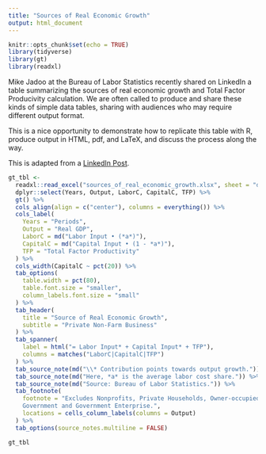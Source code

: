 ```yaml
---
title: "Sources of Real Economic Growth"
output: html_document
---
```


```r
knitr::opts_chunk$set(echo = TRUE)
library(tidyverse)
library(gt)
library(readxl)
```

Mike Jadoo at the Bureau of Labor Statistics recently shared on LinkedIn a table summarizing the sources of real economic growth and Total Factor Producivity calculation. We are often called to produce and share these kinds of simple data tables, sharing with audiences who may require different output format. 

This is a nice opportunity to demonstrate how to replicate this table with R, produce output in HTML, pdf, and LaTeX, and discuss the process along the way.

This is adapted from a [LinkedIn Post]( https://www.linkedin.com/feed/update/urn:li:activity:6916876075809558528/).

```r
gt_tbl <-
  readxl::read_excel("sources_of_real_economic_growth.xlsx", sheet = "data") %>%
  dplyr::select(Years, Output, LaborC, CapitalC, TFP) %>%
  gt() %>%
  cols_align(align = c("center"), columns = everything()) %>%
  cols_label(
    Years = "Periods",
    Output = "Real GDP",
    LaborC = md("Labor Input • (*a*)"),
    CapitalC = md("Capital Input • (1 - *a*)"),
    TFP = "Total Factor Productivity"
  ) %>%
  cols_width(CapitalC ~ pct(20)) %>%
  tab_options(
    table.width = pct(80),
    table.font.size = "smaller",
    column_labels.font.size = "small"
  ) %>%
  tab_header(
    title = "Source of Real Economic Growth",
    subtitle = "Private Non-Farm Business"
  ) %>%
  tab_spanner(
    label = html("= Labor Input* + Capital Input* + TFP"),
    columns = matches("LaborC|CapitalC|TFP")
  ) %>%
  tab_source_note(md("\\* Contribution points towards output growth.")) %>%
  tab_source_note(md("Here, *a* is the average labor cost share.")) %>%
  tab_source_note(md("Source: Bureau of Labor Statistics.")) %>%
  tab_footnote(
    footnote = "Excludes Nonprofits, Private Households, Owner-occupied Housing,
    Government and Government Enterprise.",
    locations = cells_column_labels(columns = Output)
  ) %>%
  tab_options(source_notes.multiline = FALSE)

gt_tbl
```
